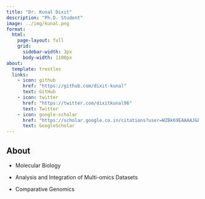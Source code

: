 ```yaml
---
title: "Dr. Kunal Dixit"
description: "Ph.D. Student"
image: ../img/kunal.png
format: 
  html:
    page-layout: full
    grid:
      sidebar-width: 3px
      body-width: 1100px
about: 
  template: trestles
  links: 
    - icon: github
      href: "https://github.com/dixit-kunal"
      text: GitHub
    - icon: twitter
      href: "https://twitter.com/dixitkunal96"
      text: Twitter
    - icon: google-scholar
      href: "https://scholar.google.co.in/citations?user=WZBk69EAAAAJ&hl=en"
      text: GoogleScholar
---
```


## About

::: {style="text-align: justify"}

-   Molecular Biology

-   Analysis and Integration of Multi-omics Datasets

-   Comparative Genomics
:::

